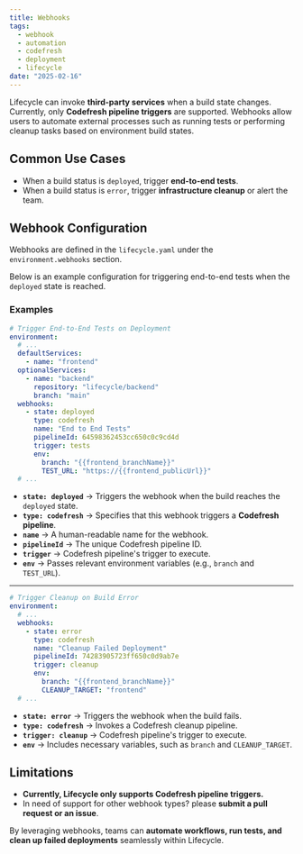 ```yaml
---
title: Webhooks
tags:
  - webhook
  - automation
  - codefresh
  - deployment
  - lifecycle
date: "2025-02-16"
---
```



Lifecycle can invoke **third-party services** when a build state changes. Currently, only **Codefresh pipeline triggers** are supported. Webhooks allow users to automate external processes such as running tests or performing cleanup tasks based on environment build states.

## Common Use Cases

- When a build status is `deployed`, trigger **end-to-end tests**.
- When a build status is `error`, trigger **infrastructure cleanup** or alert the team.

## Webhook Configuration

Webhooks are defined in the `lifecycle.yaml` under the `environment.webhooks` section.

Below is an example configuration for triggering end-to-end tests when the `deployed` state is reached.

### **Examples**

```yaml
# Trigger End-to-End Tests on Deployment
environment:
  # ...
  defaultServices:
    - name: "frontend"
  optionalServices:
    - name: "backend"
      repository: "lifecycle/backend"
      branch: "main"
  webhooks:
    - state: deployed
      type: codefresh
      name: "End to End Tests"
      pipelineId: 64598362453cc650c0c9cd4d
      trigger: tests
      env:
        branch: "{{frontend_branchName}}"
        TEST_URL: "https://{{frontend_publicUrl}}"
  # ...
```

- **`state: deployed`** → Triggers the webhook when the build reaches the `deployed` state.
- **`type: codefresh`** → Specifies that this webhook triggers a **Codefresh pipeline**.
- **`name`** → A human-readable name for the webhook.
- **`pipelineId`** → The unique Codefresh pipeline ID.
- **`trigger`** → Codefresh pipeline's trigger to execute.
- **`env`** → Passes relevant environment variables (e.g., `branch` and `TEST_URL`).

---

```yaml
# Trigger Cleanup on Build Error
environment:
  # ...
  webhooks:
    - state: error
      type: codefresh
      name: "Cleanup Failed Deployment"
      pipelineId: 74283905723ff650c0d9ab7e
      trigger: cleanup
      env:
        branch: "{{frontend_branchName}}"
        CLEANUP_TARGET: "frontend"
  # ...
```

- **`state: error`** → Triggers the webhook when the build fails.
- **`type: codefresh`** → Invokes a Codefresh cleanup pipeline.
- **`trigger: cleanup`** → Codefresh pipeline's trigger to execute.
- **`env`** → Includes necessary variables, such as `branch` and `CLEANUP_TARGET`.

## Limitations

- **Currently, Lifecycle only supports Codefresh pipeline triggers.**
- In need of support for other webhook types? please **submit a pull request or an issue**.

By leveraging webhooks, teams can **automate workflows, run tests, and clean up failed deployments** seamlessly within Lifecycle.

